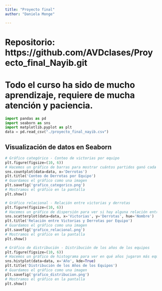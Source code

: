 ---
title: "Proyecto final"
author: "Daniela Monge"

---
# Repositorio: https://github.com/AVDclases/Proyecto_final_Nayib.git
# Todo el curso ha sido de mucho aprendizaje, requiere de mucha atención y paciencia.
```{python}
import pandas as pd
import seaborn as sns
import matplotlib.pyplot as plt
data = pd.read_csv("./proyecto_final_nayib.csv")

```


## Visualización de datos en Seaborn

```{python}
# Gráfico categórico - Conteo de victorias por equipo
plt.figure(figsize=(10, 6))
# Hacemos un gráfico de barras para mostrar cuántos partidos ganó cada equipo
sns.countplot(data=data, x='Derrotas')
plt.title('Conteo de Derrotas por Equipo')
# Guardamos el gráfico como una imagen
plt.savefig('grafico_categorico.png')
# Mostramos el gráfico en la pantalla
plt.show()
```


```{python}
# Gráfico relacional - Relación entre victorias y derrotas
plt.figure(figsize=(10, 6))
# Hacemos un gráfico de dispersión para ver si hay alguna relación entre las victorias y derrotas de los equipos
sns.scatterplot(data=data, x='Victorias', y='Derrotas', hue='Nombre')
plt.title('Relación entre Victorias y Derrotas por Equipo')
# Guardamos el gráfico como una imagen
plt.savefig('grafico_relacional.png')
# Mostramos el gráfico en la pantalla
plt.show()
```

```{python}
# Gráfico de distribución - Distribución de los años de los equipos
plt.figure(figsize=(10, 6))
# Hacemos un gráfico de histograma para ver en qué años jugaron más equipos
sns.histplot(data=data, x='Año', kde=True)
plt.title('Distribución de los Años de los Equipos')
# Guardamos el gráfico como una imagen
plt.savefig('grafico_distribucion.png')
# Mostramos el gráfico en la pantalla
plt.show()
```
